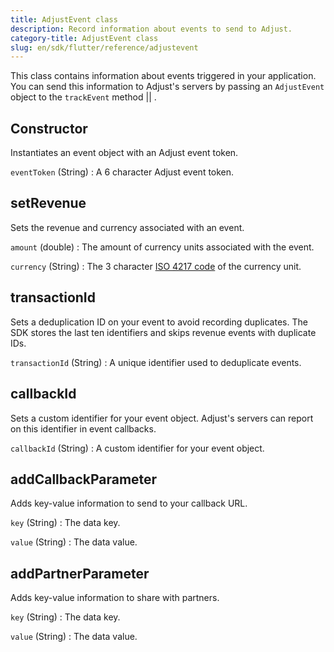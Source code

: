 ```yaml
---
title: AdjustEvent class
description: Record information about events to send to Adjust.
category-title: AdjustEvent class
slug: en/sdk/flutter/reference/adjustevent
---
```



This class contains information about events triggered in your application. You can send this information to Adjust's servers by passing an `AdjustEvent` object to the <Tooltip>`trackEvent` method || <TrackEvent /></Tooltip>.

<Function>

## Constructor

Instantiates an event object with an Adjust event token.

<slot slot="signature">


<ConstructorSig />

</slot>

<slot slot="snippet">


<Constructor />

</slot>

<slot slot="parameters">

`eventToken` (String)
: A 6 character Adjust event token.

</slot>

</Function>

<Function>

## setRevenue

Sets the revenue and currency associated with an event.

<slot slot="signature">


<SetRevenueSig />

</slot>

<slot slot="snippet">


<SetRevenue />

</slot>

<slot slot="parameters">

`amount` (double)
: The amount of currency units associated with the event.

`currency` (String)
: The 3 character [ISO 4217 code](https://www.iban.com/currency-codes) of the currency unit.

</slot>

</Function>

<Function>

## transactionId

Sets a deduplication ID on your event to avoid recording duplicates. The SDK stores the last ten identifiers and skips revenue events with duplicate IDs.

<slot slot="signature">


<TransactionIdSig />

</slot>

<slot slot="snippet">


<TransactionId />

</slot>

<slot slot="parameters">

`transactionId` (String)
: A unique identifier used to deduplicate events.

</slot>

</Function>

<Function>

## callbackId

Sets a custom identifier for your event object. Adjust's servers can report on this identifier in event callbacks.

<slot slot="signature">


<CallbackIdSig />

</slot>

<slot slot="snippet">


<CallbackId />

</slot>

<slot slot="parameters">

`callbackId` (String)
: A custom identifier for your event object.

</slot>

</Function>

<Function>

## addCallbackParameter

Adds key-value information to send to your callback URL.

<slot slot="signature">


<AddCallbackParameterSig />

</slot>

<slot slot="snippet">


<AddCallbackParameter />

</slot>

<slot slot="parameters">

`key` (String)
: The data key.

`value` (String)
: The data value.

</slot>

</Function>

<Function>

## addPartnerParameter

Adds key-value information to share with partners.

<slot slot="signature">


<AddPartnerParameterSig />

</slot>

<slot slot="snippet">


<AddPartnerParameter />

</slot>

<slot slot="parameters">

`key` (String)
: The data key.

`value` (String)
: The data value.

</slot>

</Function>
